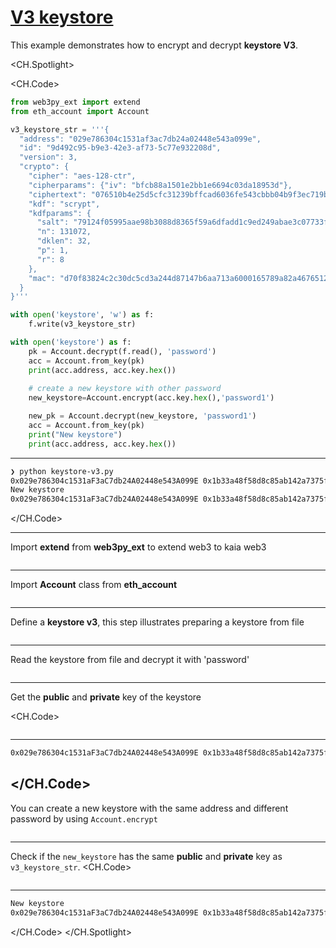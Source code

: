 # [V3 keystore](https://docs.kaia.io/references/sdk/web3py-ext/account-management/keystore/keystore-v3)

This example demonstrates how to encrypt and decrypt **keystore V3**.

<CH.Spotlight>

<CH.Code>

```py keystoreV3.js
from web3py_ext import extend
from eth_account import Account

v3_keystore_str = '''{
  "address": "029e786304c1531af3ac7db24a02448e543a099e",
  "id": "9d492c95-b9e3-42e3-af73-5c77e932208d",
  "version": 3,
  "crypto": {
    "cipher": "aes-128-ctr",
    "cipherparams": {"iv": "bfcb88a1501e2bb1e6694c03da18953d"},
    "ciphertext": "076510b4e25d5cfc31239bffcad6036fe543cbbb04b9f3ec719bf4f61b58fc05",
    "kdf": "scrypt",
    "kdfparams": {
      "salt": "79124f05995aae98b3088d8365f59a6dfadd1c9ed249abae3c07733f4cbbee53",
      "n": 131072,
      "dklen": 32,
      "p": 1,
      "r": 8
    },
    "mac": "d70f83824c2c30dc5cd3a244d87147b6aa713a6000165789a82a467651284ac7"
  }
}'''

with open('keystore', 'w') as f:
    f.write(v3_keystore_str)

with open('keystore') as f:
    pk = Account.decrypt(f.read(), 'password')
    acc = Account.from_key(pk)
    print(acc.address, acc.key.hex())
    
    # create a new keystore with other password
    new_keystore=Account.encrypt(acc.key.hex(),'password1')

    new_pk = Account.decrypt(new_keystore, 'password1')
    acc = Account.from_key(pk)
    print("New keystore")
    print(acc.address, acc.key.hex())
```

---

```zsh output
❯ python keystore-v3.py
0x029e786304c1531aF3aC7db24A02448e543A099E 0x1b33a48f58d8c85ab142a7375fcf18714d88271f6647cfa6b54f1be66b05a762
New keystore
0x029e786304c1531aF3aC7db24A02448e543A099E 0x1b33a48f58d8c85ab142a7375fcf18714d88271f6647cfa6b54f1be66b05a762
```

</CH.Code>

---

Import **extend** from **web3py_ext** to extend web3 to kaia web3

```py keystoreV3.js focus=1

```
---

Import **Account** class from **eth_account** 

```py keystoreV3.js focus=2

```
---
Define a **keystore v3**, this step illustrates preparing a keystore from file

```py keystoreV3.js focus=4:25

```
---
Read the keystore from file and decrypt it with 'password'

```py keystoreV3.js focus=27:28

```
---
Get the **public** and **private** key of the keystore

<CH.Code>
```py keystoreV3.js focus=29:30

```
---

```zsh output
0x029e786304c1531aF3aC7db24A02448e543A099E 0x1b33a48f58d8c85ab142a7375fcf18714d88271f6647cfa6b54f1be66b05a762
````

</CH.Code>
---
You can create a new keystore with the same address and different password by using `Account.encrypt`

```py keystoreV3.js focus=32:33

```
---
Check if the `new_keystore` has the same **public** and **private** key as `v3_keystore_str`. 
<CH.Code>
```py keystoreV3.js focus=35:38

```
---

```zsh output
New keystore
0x029e786304c1531aF3aC7db24A02448e543A099E 0x1b33a48f58d8c85ab142a7375fcf18714d88271f6647cfa6b54f1be66b05a762
````

</CH.Code>
</CH.Spotlight>
